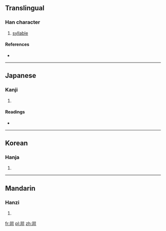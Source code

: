 ==Translingual==

===Han character===
{{Han char|rn=30|rad=口|as=09|sn=12|four=6632<sub>0</sub>|canj=口口戈中中 (RRILL)}}

# [[syllable]]

====References====
* {{Han ref|kx=0198.020|dkj=03918|dj=0419.130|hdz=10655.030|uh=558C|ud=21900|bh=D876|bd=55414}}

----

==Japanese==

===Kanji===
{{ja-kanji|grade=|rs=口09}}

# {{defn|Japanese|sort=口09}}

====Readings====
* {{ja-readings|on=[[しゅく]] (shuku), [[しゅう]] (shū)|kun=}}

----

==Korean==

===Hanja===
{{ko-hanja|hangeul=[[주]], [[죽]]|rv=ju, juk|mr=chu, chuk}}

# {{defn|Korean|sort=口09}}

----

==Mandarin==

===Hanzi===
{{cmn-hanzi|pin=[[nuò]] ([[nuo4]]), [[zhōu]] ([[zhou1]])|wg=no<sup>4</sup>, chou<sup>1</sup>}}

# {{defn|Mandarin|sort=口09}}

[[fr:喌]]
[[pl:喌]]
[[zh:喌]]